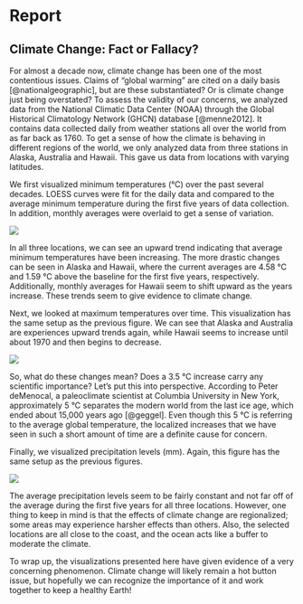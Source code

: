 # Report {#sec-report}

## Climate Change: Fact or Fallacy? {.unnumbered}

For almost a decade now, climate change has been one of the most contentious issues. Claims of "global warming" are cited on a daily basis [@nationalgeographic], but are these substantiated? Or is climate change just being overstated? To assess the validity of our concerns, we analyzed data from the National Climatic Data Center (NOAA) through the Global Historical Climatology Network (GHCN) database [@menne2012]. It contains data collected daily from weather stations all over the world from as far back as 1760. To get a sense of how the climate is behaving in different regions of the world, we only analyzed data from three stations in Alaska, Australia and Hawaii. This gave us data from locations with varying latitudes.

We first visualized minimum temperatures (°C) over the past several decades. LOESS curves were fit for the daily data and compared to the average minimum temperature during the first five years of data collection. In addition, monthly averages were overlaid to get a sense of variation.

![](files/images/Visual-TMIN.png)

In all three locations, we can see an upward trend indicating that average minimum temperatures have been increasing. The more drastic changes can be seen in Alaska and Hawaii, where the current averages are 4.58 °C and 1.59 °C above the baseline for the first five years, respectively. Additionally, monthly averages for Hawaii seem to shift upward as the years increase. These trends seem to give evidence to climate change.

Next, we looked at maximum temperatures over time. This visualization has the same setup as the previous figure. We can see that Alaska and Australia are experiences upward trends again, while Hawaii seems to increase until about 1970 and then begins to decrease.

![](files/images/Visual-TMAX.png)

So, what do these changes mean? Does a 3.5 °C increase carry any scientific importance? Let's put this into perspective. According to Peter deMenocal, a paleoclimate scientist at Columbia University in New York, approximately 5 °C separates the modern world from the last ice age, which ended about 15,000 years ago [@geggel]. Even though this 5 °C is referring to the average global temperature, the localized increases that we have seen in such a short amount of time are a definite cause for concern.

Finally, we visualized precipitation levels (mm). Again, this figure has the same setup as the previous figures.

![](files/images/Visual-PRCP.png)

The average precipitation levels seem to be fairly constant and not far off of the average during the first five years for all three locations. However, one thing to keep in mind is that the effects of climate change are regionalized; some areas may experience harsher effects than others. Also, the selected locations are all close to the coast, and the ocean acts like a buffer to moderate the climate.

To wrap up, the visualizations presented here have given evidence of a very concerning phenomenon. Climate change will likely remain a hot button issue, but hopefully we can recognize the importance of it and work together to keep a healthy Earth!
